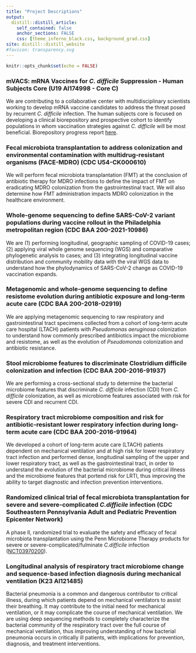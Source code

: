 ```yaml
---
title: "Project Descriptions"
output:
  distill::distill_article:
    self_contained: false
    anchor_sections: FALSE
    css: [theme_inferno_black.css, background_grad.css]
site: distill::distill_website
#favicon: transparency.svg
---
```


```r

knitr::opts_chunk$set(echo = FALSE)

```


### mVACS: mRNA Vaccines for _C. difficile_ Suppression - Human Subjects Core (U19 AI174998 - Core C)    
  
We are contributing to a collaborative center with multidisciplinary scientists working to develop mRNA vaccine candidates to address the threat posed by recurrent _C. difficile_ infection. The human subjects core is focused on developing a clinical biorepository and prospective cohort to identify populations in whom vaccination strategies against _C. difficile_ will be most beneficial. Biorepository progress report <a href="biorepo_reports/biorepository_report_mVACS.html" target="_blank">here</a>.   
  
  
### Fecal microbiota transplantation to address colonization and environmental contamination with multidrug-resistant organisms (FACE-MDRO) (CDC U54-CK000610)    
  
We will perform fecal microbiota transplantation (FMT) at the conclusion of antibiotic therapy for MDRO infections to define the impact of FMT on eradicating MDRO colonization from the gastrointestinal tract. We will also determine how FMT administration impacts MDRO colonization in the healthcare environment.   
  
  
### Whole-genome sequencing to define SARS-CoV-2 variant populations during vaccine rollout in the Philadelphia metropolitan region (CDC BAA 200-2021-10986)  
  
We are (1) performing longitudinal, geographic sampling of COVID-19 cases; (2) applying viral whole genome sequencing (WGS) and comparative phylogenetic analysis to cases; and (3) integrating longitudinal vaccine distribution and community mobility data with the viral WGS data to understand how the phylodynamics of SARS-CoV-2 change as COVID-19 vaccination expands.    
  
  
### Metagenomic and whole-genome sequencing to define resistome evolution during antibiotic exposure and long-term acute care (CDC BAA 200-2018-02919)  
  
We are applying metagenomic sequencing to raw respiratory and gastrointestinal
tract specimens collected from a cohort of long-term acute care hospital (LTACH) patients with _Pseudomonas aeruginosa_ colonization to understand how commonly prescribed antibiotics impact the microbiome and resistome, as well as the evolution of _Pseudomonas_ colonization and antibiotic resistance.  
  
  
### Stool microbiome features to discriminate Clostridium difficile colonization and infection (CDC BAA 200-2016-91937)  
  
We are performing a cross-sectional study to determine the bacterial microbiome features that discriminate _C. difficile_ infection (CDI) from _C. difficile_ colonization, as well as microbiome features associated with risk for severe CDI and recurrent CDI.   
  
  
### Respiratory tract microbiome composition and risk for antibiotic-resistant lower respiratory infection during long-term acute care (CDC BAA 200-2016-91964)  

We developed a cohort of long-term acute care (LTACH) patients dependent on mechanical ventilation and at high risk for lower respiratory tract infection and performed dense, longitudinal sampling of the upper and lower respiratory tract, as well as the gastrointestinal tract, in order to understand the evolution of the bacterial microbiome during critical illness and the microbiome features that portend risk for LRTI, thus improving the ability to target diagnostic and infection prevention interventions.  
  
  
### Randomized clinical trial of fecal microbiota transplantation for severe and severe-complicated _C.difficile_ infection (CDC Southeastern Pennsylvania Adult and Pediatric Prevention Epicenter Network)  
  
A phase II, randomized trial to evaluate the safety and efficacy of fecal microbiota transplantation using the Penn Microbiome Therapy products for severe or severe-complicated/fulminate _C.difficile_ infection ([NCT03970200](https://clinicaltrials.gov/ct2/show/NCT03970200)).  
  
  
### Longitudinal analysis of respiratory tract microbiome change and sequence-based infection diagnosis during mechanical ventilation (K23 AI121485)
  
Bacterial pneumonia is a common and dangerous contributor to critical illness, during which patients depend on mechanical ventilators to assist their breathing. It may contribute to the initial need for mechanical ventilation, or it may complicate the course of mechanical ventilation. We are using deep sequencing methods to completely characterize the bacterial community of the respiratory tract over the full course of mechanical ventilation, thus improving understanding of how bacterial pneumonia occurs in critically ill patients, with implications for prevention, diagnosis, and treatment interventions.   
    
  
  
 <br>

 <br>

 <br>
 
